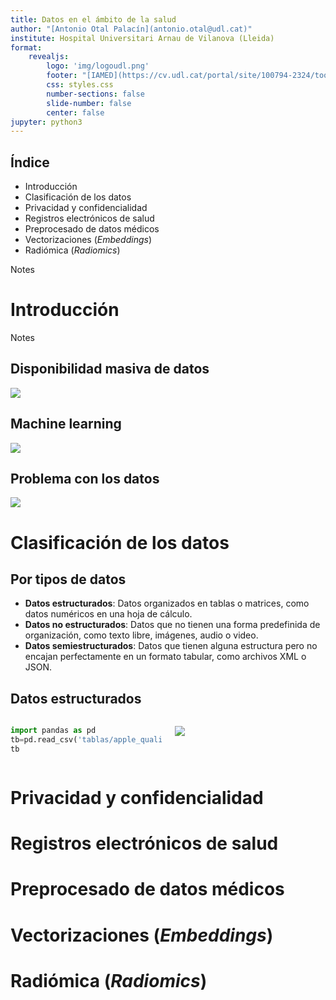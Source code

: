 ---
title: Datos en el ámbito de la salud
author: "[Antonio Otal Palacín](antonio.otal@udl.cat)"
institute: Hospital Universitari Arnau de Vilanova (Lleida)
format: 
    revealjs:
        logo: 'img/logoudl.png'
        footer: "[IAMED](https://cv.udl.cat/portal/site/100794-2324/tool/3d5c2c81-a50b-43ce-a0bf-ecbfd152350b)"
        css: styles.css
        number-sections: false
        slide-number: false
        center: false
jupyter: python3   
---

## Índice

-   Introducción
-   Clasificación de los datos
-   Privacidad y confidencialidad
-   Registros electrónicos de salud
-   Preprocesado de datos médicos
-   Vectorizaciones (*Embeddings*)
-   Radiómica (*Radiomics*)

::: notes
Notes
:::

# Introducción 

::: notes
Notes
:::

## Disponibilidad masiva de datos

![](img/Intro1.jpg){fig-align="center"}


## Machine learning

![](img/Intro2.jpg){fig-align="center"}


## Problema con los datos

![](img/Intro3.jpg){fig-align="center"}


# Clasificación de los datos

## Por tipos de datos

-   **Datos estructurados**: Datos organizados en tablas o matrices, como datos numéricos en
una hoja de cálculo.
-   **Datos no estructurados**: Datos que no tienen una forma predefinida de organización,
como texto libre, imágenes, audio o video.
-   **Datos semiestructurados**: Datos que tienen alguna estructura pero no encajan perfectamente
en un formato tabular, como archivos XML o JSON.

## Datos estructurados

::: columns
::: {.column width="50%"}

```{python}
import pandas as pd
tb=pd.read_csv('tablas/apple_quality.csv')
tb
```


:::

::: {.column width="50%"}
![](img/DatosEstructurados1.jpg)


:::
:::


# Privacidad y confidencialidad


# Registros electrónicos de salud


# Preprocesado de datos médicos


# Vectorizaciones (*Embeddings*)


# Radiómica (*Radiomics*)